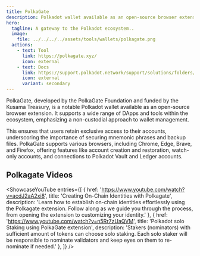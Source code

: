 ```yaml
---
title: PolkaGate
description: Polkadot wallet available as an open-source browser extension.
hero:
  tagline: A gateway to the Polkadot ecosystem..
  image: 
    file: ../../../../assets/tools/wallets/polkagate.png
  actions:
    - text: Tool
      link: https://polkagate.xyz/
      icon: external
    - text: Docs
      link: https://support.polkadot.network/support/solutions/folders/65000157854
      icon: external
      variant: secondary
---
```



PolkaGate, developed by the PolkaGate Foundation and funded by the Kusama Treasury, is a notable Polkadot wallet available as an open-source browser extension. It supports a wide range of DApps and tools within the ecosystem, emphasizing a non-custodial approach to wallet management.

This ensures that users retain exclusive access to their accounts, underscoring the importance of securing mnemonic phrases and backup files. PolkaGate supports various browsers, including Chrome, Edge, Brave, and Firefox, offering features like account creation and restoration, watch-only accounts, and connections to Polkadot Vault and Ledger accounts.

## Polkagate Videos
<ShowcaseYouTube
  entries={[
    {
      href: 'https://www.youtube.com/watch?v=acdJ2aA2xi8',
      title: 'Creating On-Chain Identities with Polkagate',
      description: 'Learn how to establish on-chain identities effortlessly using the Polkagate extension. Follow along as we guide you through the process, from opening the extension to customizing your identity.'
    },
        {
      href: 'https://www.youtube.com/watch?v=n5Rr7zUaQVM',
      title: 'Polkadot solo Staking using PolkaGate extension',
      description: 'Stakers (nominators) with sufficient amount of tokens can choose solo staking. Each solo staker will be responsible to nominate validators and keep eyes on them to re-nominate if needed.'
    },
  ]} />